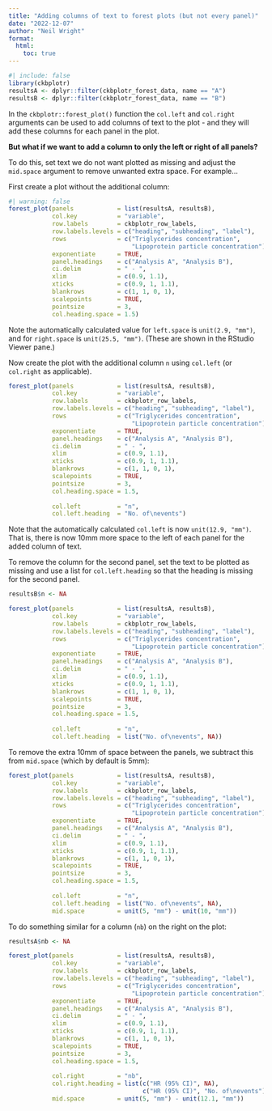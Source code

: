 ```yaml
---
title: "Adding columns of text to forest plots (but not every panel)"
date: "2022-12-07"
author: "Neil Wright"
format:
  html:
    toc: true
---
```

```r
#| include: false
library(ckbplotr)
resultsA <- dplyr::filter(ckbplotr_forest_data, name == "A")
resultsB <- dplyr::filter(ckbplotr_forest_data, name == "B")
```


In the `ckbplotr::forest_plot()` function the `col.left` and `col.right` arguments can be used to add columns of text to the plot - and they will add these columns for each panel in the plot.

**But what if we want to add a column to only the left or right of all panels?**

To do this, set text we do not want plotted as missing and adjust the `mid.space` argument to remove unwanted extra space. For example...

First create a plot without the additional column:

```r
#| warning: false
forest_plot(panels            = list(resultsA, resultsB),
            col.key           = "variable",
            row.labels        = ckbplotr_row_labels,
            row.labels.levels = c("heading", "subheading", "label"),
            rows              = c("Triglycerides concentration",
                                  "Lipoprotein particle concentration"),
            exponentiate      = TRUE,
            panel.headings    = c("Analysis A", "Analysis B"),
            ci.delim          = " - ",
            xlim              = c(0.9, 1.1),
            xticks            = c(0.9, 1, 1.1),
            blankrows         = c(1, 1, 0, 1),
            scalepoints       = TRUE,
            pointsize         = 3,
            col.heading.space = 1.5)
```

Note the automatically calculated value for `left.space` is `unit(2.9, "mm")`, and for `right.space` is `unit(25.5, "mm")`. (These are shown in the RStudio Viewer pane.)

Now create the plot with the additional column `n` using `col.left` (or `col.right` as applicable).
```r
forest_plot(panels            = list(resultsA, resultsB),
            col.key           = "variable",
            row.labels        = ckbplotr_row_labels,
            row.labels.levels = c("heading", "subheading", "label"),
            rows              = c("Triglycerides concentration",
                                  "Lipoprotein particle concentration"),
            exponentiate      = TRUE,
            panel.headings    = c("Analysis A", "Analysis B"),
            ci.delim          = " - ",
            xlim              = c(0.9, 1.1),
            xticks            = c(0.9, 1, 1.1),
            blankrows         = c(1, 1, 0, 1),
            scalepoints       = TRUE,
            pointsize         = 3,
            col.heading.space = 1.5,
            
            col.left          = "n",
            col.left.heading  = "No. of\nevents")
```

Note that the automatically calculated `col.left` is now `unit(12.9, "mm")`. That is, there is now 10mm more space to the left of each panel for the added column of text.

To remove the column for the second panel, set the text to be plotted as missing and use a list for `col.left.heading` so that the heading is missing for the second panel.
```r
resultsB$n <- NA

forest_plot(panels            = list(resultsA, resultsB),
            col.key           = "variable",
            row.labels        = ckbplotr_row_labels,
            row.labels.levels = c("heading", "subheading", "label"),
            rows              = c("Triglycerides concentration",
                                  "Lipoprotein particle concentration"),
            exponentiate      = TRUE,
            panel.headings    = c("Analysis A", "Analysis B"),
            ci.delim          = " - ",
            xlim              = c(0.9, 1.1),
            xticks            = c(0.9, 1, 1.1),
            blankrows         = c(1, 1, 0, 1),
            scalepoints       = TRUE,
            pointsize         = 3,
            col.heading.space = 1.5,
            
            col.left          = "n",
            col.left.heading  = list("No. of\nevents", NA))
```

To remove the extra 10mm of space between the panels, we subtract this from `mid.space` (which by default is 5mm):
```r
forest_plot(panels            = list(resultsA, resultsB),
            col.key           = "variable",
            row.labels        = ckbplotr_row_labels,
            row.labels.levels = c("heading", "subheading", "label"),
            rows              = c("Triglycerides concentration",
                                  "Lipoprotein particle concentration"),
            exponentiate      = TRUE,
            panel.headings    = c("Analysis A", "Analysis B"),
            ci.delim          = " - ",
            xlim              = c(0.9, 1.1),
            xticks            = c(0.9, 1, 1.1),
            blankrows         = c(1, 1, 0, 1),
            scalepoints       = TRUE,
            pointsize         = 3,
            col.heading.space = 1.5,
            
            col.left          = "n",
            col.left.heading  = list("No. of\nevents", NA),
            mid.space         = unit(5, "mm") - unit(10, "mm"))
```

To do something similar for a column (`nb`) on the right on the plot:
```r
resultsA$nb <- NA

forest_plot(panels            = list(resultsA, resultsB),
            col.key           = "variable",
            row.labels        = ckbplotr_row_labels,
            row.labels.levels = c("heading", "subheading", "label"),
            rows              = c("Triglycerides concentration",
                                  "Lipoprotein particle concentration"),
            exponentiate      = TRUE,
            panel.headings    = c("Analysis A", "Analysis B"),
            ci.delim          = " - ",
            xlim              = c(0.9, 1.1),
            xticks            = c(0.9, 1, 1.1),
            blankrows         = c(1, 1, 0, 1),
            scalepoints       = TRUE,
            pointsize         = 3,
            col.heading.space = 1.5,
            
            col.right         = "nb",
            col.right.heading = list(c("HR (95% CI)", NA),
                                     c("HR (95% CI)", "No. of\nevents")),
            mid.space         = unit(5, "mm") - unit(12.1, "mm"))
```

